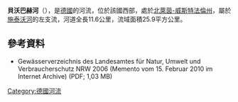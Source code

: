 {{Coord|51|45|6.57|N|7|27|30.88|E|display=title}}

'''貝沃巴赫河'''（{{lang-de|Beverbach}}），是[[德國|德國]]的河流，位於該國西部，處於[[北萊茵-威斯特法倫州|北萊茵-威斯特法倫州]]，屬於[[施泰沃河|施泰沃河]]的左支流，河道全長11.6公里，流域面積25.9平方公里。

==參考資料==
* Gewässerverzeichnis des Landesamtes für Natur, Umwelt und Verbraucherschutz NRW 2006 (Memento vom 15. Februar 2010 im Internet Archive) (PDF; 1,03 MB)

{{Germany-geo-stub}}
[[Category:德國河流|Category:德國河流]]